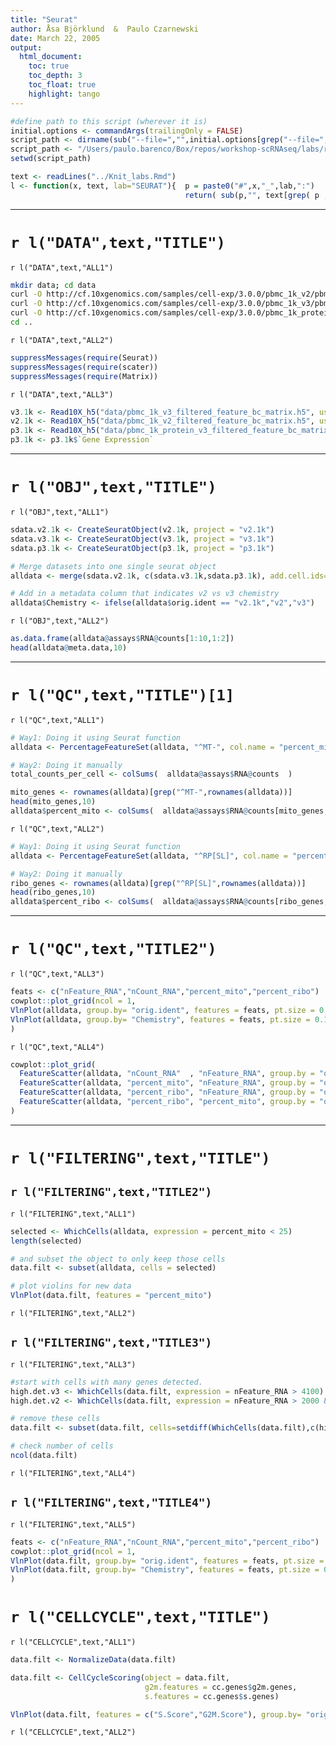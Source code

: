 ```yaml
---
title: "Seurat"
author: Åsa Björklund  &  Paulo Czarnewski
date: March 22, 2005
output:
  html_document:
    toc: true
    toc_depth: 3
    toc_float: true
    highlight: tango
---
```


```r
#define path to this script (wherever it is)
initial.options <- commandArgs(trailingOnly = FALSE)
script_path <- dirname(sub("--file=","",initial.options[grep("--file=",initial.options)]))
script_path <- "/Users/paulo.barenco/Box/repos/workshop-scRNAseq/labs/r_labs/seurat"
setwd(script_path)

text <- readLines("../Knit_labs.Rmd")
l <- function(x, text, lab="SEURAT"){  p = paste0("#",x,"_",lab,":")
                                       return( sub(p,"", text[grep( p ,text)] ))}
```
***
# `r l("DATA",text,"TITLE")`

`r l("DATA",text,"ALL1")`


```bash
mkdir data; cd data
curl -O http://cf.10xgenomics.com/samples/cell-exp/3.0.0/pbmc_1k_v2/pbmc_1k_v2_filtered_feature_bc_matrix.h5
curl -O http://cf.10xgenomics.com/samples/cell-exp/3.0.0/pbmc_1k_v3/pbmc_1k_v3_filtered_feature_bc_matrix.h5
curl -O http://cf.10xgenomics.com/samples/cell-exp/3.0.0/pbmc_1k_protein_v3/pbmc_1k_protein_v3_filtered_feature_bc_matrix.h5
cd ..
```

`r l("DATA",text,"ALL2")`

```r
suppressMessages(require(Seurat))
suppressMessages(require(scater))
suppressMessages(require(Matrix))
```

`r l("DATA",text,"ALL3")`


```r
v3.1k <- Read10X_h5("data/pbmc_1k_v3_filtered_feature_bc_matrix.h5", use.names = T)
v2.1k <- Read10X_h5("data/pbmc_1k_v2_filtered_feature_bc_matrix.h5", use.names = T)
p3.1k <- Read10X_h5("data/pbmc_1k_protein_v3_filtered_feature_bc_matrix.h5", use.names = T)
p3.1k <- p3.1k$`Gene Expression`
```

***
# `r l("OBJ",text,"TITLE")`

`r l("OBJ",text,"ALL1")`

```r
sdata.v2.1k <- CreateSeuratObject(v2.1k, project = "v2.1k")
sdata.v3.1k <- CreateSeuratObject(v3.1k, project = "v3.1k")
sdata.p3.1k <- CreateSeuratObject(p3.1k, project = "p3.1k")

# Merge datasets into one single seurat object
alldata <- merge(sdata.v2.1k, c(sdata.v3.1k,sdata.p3.1k), add.cell.ids=c("v2.1k","v3.1k","p3.1k"))

# Add in a metadata column that indicates v2 vs v3 chemistry
alldata$Chemistry <- ifelse(alldata$orig.ident == "v2.1k","v2","v3")
```

`r l("OBJ",text,"ALL2")`

```r
as.data.frame(alldata@assays$RNA@counts[1:10,1:2])
head(alldata@meta.data,10)
```


***
# `r l("QC",text,"TITLE")[1]`

`r l("QC",text,"ALL1")`

```r
# Way1: Doing it using Seurat function
alldata <- PercentageFeatureSet(alldata, "^MT-", col.name = "percent_mito")

# Way2: Doing it manually
total_counts_per_cell <- colSums(  alldata@assays$RNA@counts  )

mito_genes <- rownames(alldata)[grep("^MT-",rownames(alldata))]
head(mito_genes,10)
alldata$percent_mito <- colSums(  alldata@assays$RNA@counts[mito_genes,]  ) / total_counts_per_cell

```

`r l("QC",text,"ALL2")`

```r
# Way1: Doing it using Seurat function
alldata <- PercentageFeatureSet(alldata, "^RP[SL]", col.name = "percent_ribo")

# Way2: Doing it manually
ribo_genes <- rownames(alldata)[grep("^RP[SL]",rownames(alldata))]
head(ribo_genes,10)
alldata$percent_ribo <- colSums(  alldata@assays$RNA@counts[ribo_genes,]  ) / total_counts_per_cell
```

***
# `r l("QC",text,"TITLE2")`

`r l("QC",text,"ALL3")`

```r
feats <- c("nFeature_RNA","nCount_RNA","percent_mito","percent_ribo")
cowplot::plot_grid(ncol = 1,
VlnPlot(alldata, group.by= "orig.ident", features = feats, pt.size = 0.1,ncol = 4) + NoLegend(),
VlnPlot(alldata, group.by= "Chemistry", features = feats, pt.size = 0.1,ncol = 4) + NoLegend()
)
```


`r l("QC",text,"ALL4")`

```r
cowplot::plot_grid(
  FeatureScatter(alldata, "nCount_RNA"  , "nFeature_RNA", group.by = "orig.ident"),
  FeatureScatter(alldata, "percent_mito", "nFeature_RNA", group.by = "orig.ident"),
  FeatureScatter(alldata, "percent_ribo", "nFeature_RNA", group.by = "orig.ident"),
  FeatureScatter(alldata, "percent_ribo", "percent_mito", group.by = "orig.ident")
)
```

***
# `r l("FILTERING",text,"TITLE")`

## `r l("FILTERING",text,"TITLE2")`

`r l("FILTERING",text,"ALL1")`

```r
selected <- WhichCells(alldata, expression = percent_mito < 25)
length(selected)

# and subset the object to only keep those cells
data.filt <- subset(alldata, cells = selected)

# plot violins for new data
VlnPlot(data.filt, features = "percent_mito")
```

`r l("FILTERING",text,"ALL2")`

## `r l("FILTERING",text,"TITLE3")`

`r l("FILTERING",text,"ALL3")`


```r
#start with cells with many genes detected.
high.det.v3 <- WhichCells(data.filt, expression = nFeature_RNA > 4100)
high.det.v2 <- WhichCells(data.filt, expression = nFeature_RNA > 2000 & orig.ident == "v2.1k")

# remove these cells
data.filt <- subset(data.filt, cells=setdiff(WhichCells(data.filt),c(high.det.v2,high.det.v3)))

# check number of cells
ncol(data.filt)
```

`r l("FILTERING",text,"ALL4")`

## `r l("FILTERING",text,"TITLE4")`

`r l("FILTERING",text,"ALL5")`


```r
feats <- c("nFeature_RNA","nCount_RNA","percent_mito","percent_ribo")
cowplot::plot_grid(ncol = 1,
VlnPlot(data.filt, group.by= "orig.ident", features = feats, pt.size = 0.1,ncol = 4) + NoLegend(),
VlnPlot(data.filt, group.by= "Chemistry", features = feats, pt.size = 0.1,ncol = 4) + NoLegend()
)
```



# `r l("CELLCYCLE",text,"TITLE")`

`r l("CELLCYCLE",text,"ALL1")`

```r
data.filt <- NormalizeData(data.filt)

data.filt <- CellCycleScoring(object = data.filt,
                              g2m.features = cc.genes$g2m.genes,
                              s.features = cc.genes$s.genes)

VlnPlot(data.filt, features = c("S.Score","G2M.Score"), group.by= "orig.ident")
```


`r l("CELLCYCLE",text,"ALL2")`








